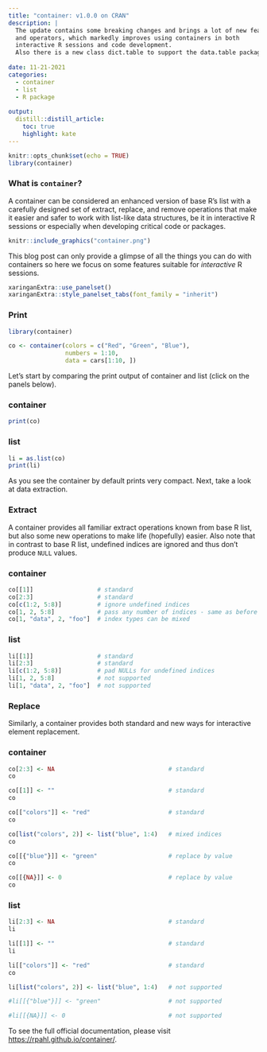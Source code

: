 ```yaml
---
title: "container: v1.0.0 on CRAN"
description: |
  The update contains some breaking changes and brings a lot of new features
  and operators, which markedly improves using containers in both 
  interactive R sessions and code development.
  Also there is a new class dict.table to support the data.table package.
  
date: 11-21-2021
categories:
  - container
  - list
  - R package
  
output:
  distill::distill_article:
    toc: true
    highlight: kate
---
```




```r
knitr::opts_chunk$set(echo = TRUE)
library(container)
```


### What is `container`?

<div>
A container can be considered an enhanced version of base R's list with a 
carefully designed set of extract, replace, and remove operations that make it 
easier and safer to work with list-like data structures, be it in interactive R
sessions or especially when developing critical code or packages.
</div>

<aside>
```r
knitr::include_graphics("container.png")
```

</aside>

This blog post can only provide a glimpse of all the things you can do with
containers so here we focus on some features suitable for
*interactive* R sessions.


```r
xaringanExtra::use_panelset()
xaringanExtra::style_panelset_tabs(font_family = "inherit")
```


### Print

```r
library(container)

co <- container(colors = c("Red", "Green", "Blue"),
                numbers = 1:10,
                data = cars[1:10, ])
```


Let's start by comparing the print output of container and list
(click on the panels below).

::::: {.panelset}

::: {.panel}

### container {.container-out}

```r
print(co)
```
:::

::: {.panel}

### list {.list-out}

```r
li = as.list(co)
print(li)
```

:::

:::::

As you see the container by default prints very compact. Next, take a look
at data extraction.


### Extract

A container provides all familiar extract operations known from base 
R list, but also some new operations to make life (hopefully) easier. 
Also note that in contrast to base R list,
undefined indices are ignored and thus don't produce `NULL` values. 

::::: {.panelset}

::: {.panel}

### container {.container-out}

```r
co[[1]]                  # standard
co[2:3]                  # standard
co[c(1:2, 5:8)]          # ignore undefined indices
co[1, 2, 5:8]            # pass any number of indices - same as before
co[1, "data", 2, "foo"]  # index types can be mixed
```
:::

::: {.panel}

### list {.list-out}

```r
li[[1]]                  # standard
li[2:3]                  # standard
li[c(1:2, 5:8)]          # pad NULLs for undefined indices
li[1, 2, 5:8]            # not supported
li[1, "data", 2, "foo"]  # not supported
```

:::

:::::

### Replace

Similarly, a container provides both standard and new 
ways for interactive element replacement.

::::: {.panelset}

::: {.panel}

### container {.container-out}

```r
co[2:3] <- NA                                # standard
co

co[[1]] <- ""                                # standard
co

co[["colors"]] <- "red"                      # standard
co

co[list("colors", 2)] <- list("blue", 1:4)   # mixed indices
co

co[[{"blue"}]] <- "green"                    # replace by value
co

co[[{NA}]] <- 0                              # replace by value
co
```
:::

::: {.panel}

### list {.list-out}

```r
li[2:3] <- NA                                # standard
li

li[[1]] <- ""                                # standard
li

li[["colors"]] <- "red"                      # standard
co

li[list("colors", 2)] <- list("blue", 1:4)   # not supported

#li[[{"blue"}]] <- "green"                   # not supported

#li[[{NA}]] <- 0                             # not supported
```

:::

:::::


To see the full official documentation, please visit
[https://rpahl.github.io/container/](https://rpahl.github.io/container/index.html). 
